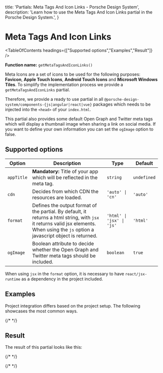
  title: 'Partials: Meta Tags And Icon Links - Porsche Design System',
  description: 'Learn how to use the Meta Tags And Icon Links partial in the Porsche Design System.',
}

# Meta Tags And Icon Links

<TableOfContents headings={["Supported options","Examples","Result"]} />

**Function name:** `getMetaTagsAndIconLinks()`

Meta Icons are a set of icons to be used for the following purposes: **Favicon**, **Apple Touch Icons**, **Android Touch
Icons** and **Microsoft Windows Tiles**. To simplify the implementation process we provide a `getMetaTagsAndIconLinks`
partial.

Therefore, we provide a ready to use partial in all `@porsche-design-system/components-{js|angular|react|vue}` packages
which needs to be injected into the `<head>` of your `index.html`.

This partial also provides some default Open Graph and Twitter meta tags which will display a thumbnail image when
sharing a link on social media. If you want to define your own information you can set the `ogImage` option to false.

## Supported options

| Option     | Description                                                                                                                                                                                                        | Type      | Default     |
| ---------- | ------------------------------------------------------------------------------------------------------------------------------------------------------------------------------------------------------------------ | --------- | ----------- |
| `appTitle` | **Mandatory:** Title of your app which will be reflected in the meta tag.                                                                                                                                          | `string`  | `undefined` |
| `cdn`      | Decides from which CDN the resources are loaded.                                                                                                                                                                   | `'auto' \| 'cn'`       | `'auto'` |
| `format`   | Defines the output format of the partial. By default, it returns a html string, with `jsx` it returns valid jsx elements. When using the `js` option a javascript object is returned. | `'html' \| 'jsx' \| 'js'`    | `'html'` |
| `ogImage`  | Boolean attribute to decide whether the Open Graph and Twitter meta tags should be included.                                                                                                                       | `boolean` | `true`      |

When using `jsx` in the `format` option, it is necessary to have `react/jsx-runtime` as a dependency in the project
included.

## Examples

Project integration differs based on the project setup.
The following showcases the most common ways.

{/* <PartialDocs name="getMetaTagsAndIconLinks" :params="params" location="head"></PartialDocs> */}

## Result

The result of this partial looks like this:

{/* <Playground :showCodeEditor="false" :frameworkMarkup="[this.metaTagsAndIconLinks]"></Playground> */}

{/* <script lang="ts">

  @Component
  public metaTagsAndIconLinks = metaTagsAndIconLinksDemo.replaceAll('><', '>\n<');
  public params = [
{
  value: "{ appTitle: 'TITLE_OF_YOUR_APP' }",
},
{
  value: "{ appTitle: 'TITLE_OF_YOUR_APP', cdn: 'cn' }",
  comment: 'force using China CDN'
},
  ];
}
</script> */}
